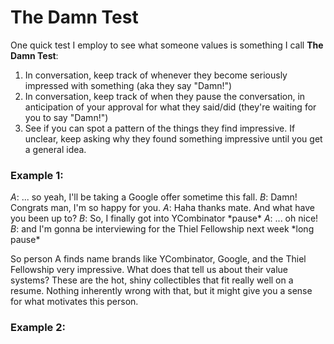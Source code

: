 # The Damn Test

One quick test I employ to see what someone values is something I call **The Damn Test**:

1. In conversation, keep track of whenever they become seriously impressed with something (aka they say "Damn!")
2. In conversation, keep track of when they pause the conversation, in anticipation of your approval for what they said/did (they're waiting for you to say "Damn!")
3. See if you can spot a pattern of the things they find impressive. If unclear, keep asking why they found something impressive until you get a general idea.

### Example 1:

_A_: ... so yeah, I'll be taking a Google offer sometime this fall.
_B_: Damn! Congrats man, I'm so happy for you.
_A_: Haha thanks mate. And what have you been up to?
_B_: So, I finally got into YCombinator \*pause\*
_A_: ... oh nice!
_B_: and I'm gonna be interviewing for the Thiel Fellowship next week \*long pause\*

So person A finds name brands like YCombinator, Google, and the Thiel Fellowship very impressive. What does that tell us about their value systems? These are the hot, shiny collectibles that fit really well on a resume. Nothing inherently wrong with that, but it might give you a sense for what motivates this person.

### Example 2:
